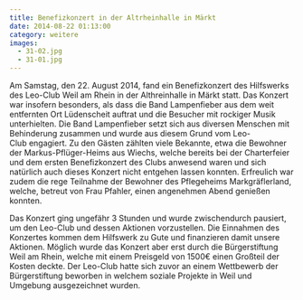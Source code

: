 ```yaml
---
title: Benefizkonzert in der Altrheinhalle in Märkt
date: 2014-08-22 01:13:00
category: weitere
images:
  - 31-02.jpg
  - 31-01.jpg
---
```


Am Samstag, den 22. August 2014, fand ein Benefizkonzert des Hilfswerks des Leo-Club Weil am Rhein in der Althreinhalle in Märkt statt. Das Konzert war insofern besonders, als dass die Band Lampenfieber aus dem weit entfernten Ort Lüdenscheit auftrat und die Besucher mit rockiger Musik unterhielten. Die Band Lampenfieber setzt sich aus diversen Menschen mit Behinderung zusammen und wurde aus diesem Grund vom Leo-Club engagiert.
Zu den Gästen zählten viele Bekannte, etwa die Bewohner der Markus-Pflüger-Heims aus Wiechs, welche bereits bei der Charterfeier und dem ersten Benefizkonzert des Clubs anwesend waren und sich natürlich auch dieses Konzert nicht entgehen lassen konnten. Erfreulich war zudem die rege Teilnahme der Bewohner des Pflegeheims Markgräflerland, welche, betreut von Frau Pfahler, einen angenehmen Abend genießen konnten.

Das Konzert ging ungefähr 3 Stunden und wurde zwischendurch pausiert, um den Leo-Club und dessen Aktionen vorzustellen. Die Einnahmen des Konzertes kommen dem Hilfswerk zu Gute und finanzieren damit unsere Aktionen. Möglich wurde das Konzert aber erst durch die Bürgerstiftung Weil am Rhein, welche mit einem Preisgeld von 1500€ einen Großteil der Kosten deckte. Der Leo-Club hatte sich zuvor an einem Wettbewerb der Bürgerstiftung beworben in welchem soziale Projekte in Weil und Umgebung ausgezeichnet wurden.
